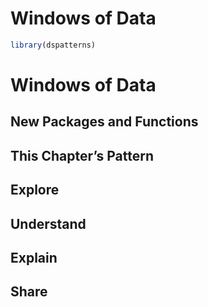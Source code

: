 # Windows of Data

```r
library(dspatterns)
```

# Windows of Data

## New Packages and Functions  

## This Chapter's Pattern

## Explore

## Understand

## Explain

## Share


